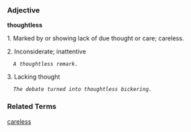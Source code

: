 ===Adjective===
'''thoughtless'''

1. Marked by or showing lack of due thought or care; careless.

2. Inconsiderate; inattentive 
   ''A thoughtless remark.''

3. Lacking thought
   ''The debate turned into thoughtless bickering.''

===Related Terms===
[[careless]]